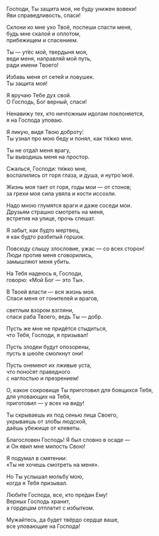 Господи, Ты защита моя, не буду унижен вовеки!  
Яви справедливость, спаси!

Склони ко мне ухо Твоё, поспеши спасти меня,  
будь мне скалой и оплотом,  
прибежищем и спасением.

Ты — утёс мой, твердыня моя,  
веди меня, направляй мой путь,  
ради имени Твоего!

Избавь меня от сете́й и ловушек.  
Ты защита моя!

Я вручаю Тебе дух свой.  
О Господь, Бог верный, спаси!

Ненавижу тех, кто ничтожным идолам поклоняется,  
я на Господа уповаю.

Я ликую, видя Твою доброту́:  
Ты узнал про мою беду и понял, как тя́жко мне.

Ты не отда́л меня врагу,  
Ты выводишь меня на простор.

Сжалься, Господи: тя́жко мне,  
воспалились от горя глаза, и душа, и нутро́ моё.

Жизнь моя тает от горя, годы мои — от стонов;  
за грехи моя сила увяла и кости иссохли.

Надо мною глумятся враги и даже соседи мои.  
Друзьям страшно смотреть на меня,  
встретив на улице, прочь спешат.

Я забыт, как будто мертвец,  
я как будто разбитый горшок.

Повсюду слышу злословие, ужас — со всех сторон!  
Люди против меня сговорились,  
замышляют меня убить.

На Тебя надеюсь я, Господи,  
говорю: «Мой Бог — это Ты».

В Твоей власти — вся жизнь моя.  
Спаси меня от гонителей и врагов,

светлым взором взгляни,  
спаси раба Твоего, ведь Ты — добр.

Пусть же мне не придётся стыдиться,  
что Тебя, Господи, я призывал!

Пусть злодеи будут опозорены,  
пусть в шео́ле смолкнут они!

Пусть онемеют их лживые уста,  
что поно́сят праведного  
с наглостью и презрением!

О, какое сокровище Ты приготовил для боящихся Тебя,  
для уповающих на Тебя,  
приготовил — у всех на виду!

Ты скрываешь их под сенью лица Своего,  
укрываешь от зло́бы людско́й,  
даёшь убежище от клеветы.

Благословен Господь! Я был словно в осаде —  
и Он явил мне милость Свою!

Я подумал в смятении:  
«Ты не хочешь смотреть на меня».

Но Ты услышал мольбу́ мою,  
когда я Тебя призывал.

Люби́те Господа, все, кто пре́дан Ему!  
Верных Господь хранит,  
а гордецам отплатит с избытком.

Мужайтесь, да будет твёрдо сердце ваше,  
все уповающие на Господа!
